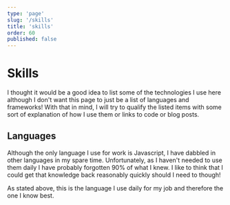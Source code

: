 ```yaml
---
type: 'page'
slug: '/skills'
title: 'skills'
order: 60
published: false
---
```


# Skills

I thought it would be a good idea to list some of the technologies I use here although I don't want this page to just be a list of languages and frameworks! With that in mind, I will try to qualify the listed items with some sort of explanation of how I use them or links to code or blog posts.

## Languages

Although the only language I use for work is Javascript, I have dabbled in other languages in my spare time. Unfortunately, as I haven't needed to use them daily I have probably forgotten 90% of what I knew. I like to think that I could get that knowledge back reasonably quickly should I need to though!

<TitledSection title="JavaScript">
As stated above, this is the language I use daily for my job and therefore the one I know best.  
</TitledSection>
